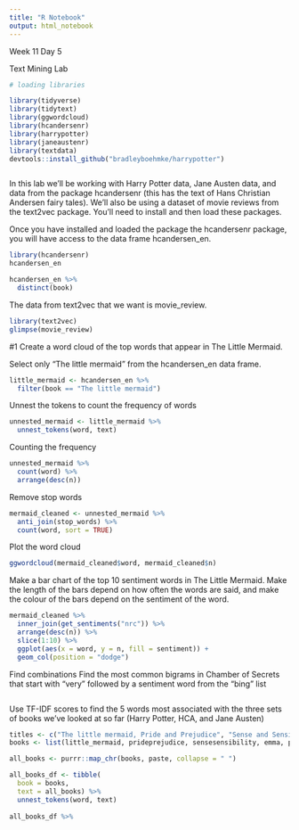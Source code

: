 ```yaml
---
title: "R Notebook"
output: html_notebook
---
```

Week 11 Day 5

Text Mining Lab

```r
# loading libraries

library(tidyverse)
library(tidytext)
library(ggwordcloud)
library(hcandersenr)
library(harrypotter)
library(janeaustenr)
library(textdata)
devtools::install_github("bradleyboehmke/harrypotter")



```

In this lab we’ll be working with Harry Potter data, Jane Austen data, and data from the package hcandersenr (this has the text of Hans Christian Andersen fairy tales). We’ll also be using a dataset of movie reviews from the text2vec package. You’ll need to install and then load these packages.


Once you have installed and loaded the package the hcandersenr package, you will have access to the data frame hcandersen_en.

```r
library(hcandersenr)
hcandersen_en

hcandersen_en %>%
  distinct(book)
```

The data from text2vec that we want is movie_review.
```r
library(text2vec)
glimpse(movie_review)
```

#1 Create a word cloud of the top words that appear in The Little Mermaid.

Select only “The little mermaid” from the hcandersen_en data frame.
```r
little_mermaid <- hcandersen_en %>%
  filter(book == "The little mermaid")
```

Unnest the tokens to count the frequency of words
```r
unnested_mermaid <- little_mermaid %>%
  unnest_tokens(word, text)
```

Counting the frequency
```r
unnested_mermaid %>%
  count(word) %>%
  arrange(desc(n))
```
Remove stop words
```r
mermaid_cleaned <- unnested_mermaid %>%
  anti_join(stop_words) %>%
  count(word, sort = TRUE)

```

Plot the word cloud
```r
ggwordcloud(mermaid_cleaned$word, mermaid_cleaned$n)
```

Make a bar chart of the top 10 sentiment words in The Little Mermaid. Make the length of the bars depend on how often the words are said, and make the colour of the bars depend on the sentiment of the word.
```r
mermaid_cleaned %>%
  inner_join(get_sentiments("nrc")) %>%
  arrange(desc(n)) %>%
  slice(1:10) %>%
  ggplot(aes(x = word, y = n, fill = sentiment)) +
  geom_col(position = "dodge")

```

Find combinations
Find the most common bigrams in Chamber of Secrets that start with "very" followed by a sentiment word from the "bing" list

```r


```

Use TF-IDF scores to find the 5 words most associated with the three sets of books we've looked at so far (Harry Potter, HCA, and Jane Austen)
```r
titles <- c("The little mermaid, Pride and Prejudice", "Sense and Sensibility", "Emma", "Persuasion", "Mansfield Park", "Northanger Abbey")
books <- list(little_mermaid, prideprejudice, sensesensibility, emma, persuasion, mansfieldpark, northangerabbey)

```

```r
all_books <- purrr::map_chr(books, paste, collapse = " ")

all_books_df <- tibble(
  book = books,
  text = all_books) %>%
  unnest_tokens(word, text)
  
all_books_df %>%  
  
```

